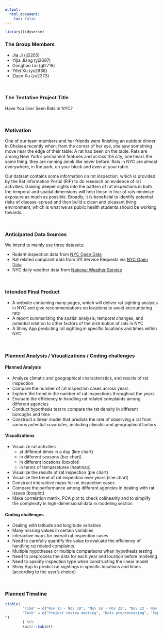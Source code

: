 ```yaml
---
output: 
  html_document:
    toc: false
---
```


```r
library(tidyverse)
```

### The Group Members 
- Jia Ji (jj3205)
- Yijia Jiang (yj2687)
- Gonghao Liu (gl2716)
- Yifei Xu (yx2638)
- Ziyan Xu (zx2373)

&nbsp;

### The Tentative Project Title
Have You Ever Seen Rats in NYC?

&nbsp;

### Motivation

One of our team members and her friends were finishing an outdoor dinner in Chelsea recently when, from the corner of her eye, she saw something move near the edge of their table: A rat had been on the table. Rats are among New York’s permanent features and across the city, one hears the same thing: they are running amok like never before. Rats in NYC are almost everywhere, in the park, on your block and even at your table.

Our dataset contains some information on rat inspection, which is provided by the Rat Information Portal (RIP) to do research on evidence of rat activities. Gaining deeper sights into the pattern of rat inspections in both the temporal and spatial dimensions will help those in fear of rats minimize exposure as much as possible. Broadly, it is beneficial to identify potential risks of disease-spread and then build a clean and pleasant living environment, which is what we as public health students should be working towards.

&nbsp;
 
### Anticipated Data Sources

We intend to mainly use three datasets: <br>

- Rodent inspection data from [NYC Open Data](https://data.cityofnewyork.us/Health/Rodent-Inspection/p937-wjvj) <br>
- Rat related complaint data from 311 Service Requests via [NYC Open Data](https://data.cityofnewyork.us/Social-Services/311-Service-Requests-from-2010-to-Present/erm2-nwe9) <br>
- NYC daily weather data from [National Weather Service](https://www.weather.gov/wrh/climate?wfo=okx) 

&nbsp;
 
### Intended Final Product

  - A website containing many pages, which will deliver rat sighting analysis in NYC and give recommendations on locations to avoid encountering rats
  - A report summarizing the spatial analysis, temporal changes, and potential relation to other factors of the distribution of rats in NYC
  - A Shiny App predicting rat sighting in specific locations and times within NYC  


&nbsp;
 
### Planned Analysis / Visualizations / Coding challenges
#### Planned Analysis
  - Analyze climatic and geographical characteristics, and results of rat inspection
  - Compare the number of rat inspection cases across years
  - Explore the trend in the number of rat inspections throughout the years 
  - Evaluate the efficiency in handling rat related complaints among different agencies 
  - Conduct hypothesis test to compare the rat density in different boroughs and time
  - Construct a linear model that predicts the rate of observing a rat from various potential covariates, including climatic and geographical factors

#### Visualizations
  - Visualize rat activities 
    - at different times in a day  (line chart)
    - in different seasons  (bar chart)
    - in different locations (boxplot)
    - in terms of  temperatures  (heatmap)
  - Visualize the results of rat inspection (pie chart)
  - Visualize the trend of rat inspection over years (line chart)
  - Construct interactive maps for rat inspection cases
  - Compare the performance among different agencies in dealing with rat issues (boxplot)
  - Make correlation matrix, PCA plot to check colinearity and to simplify the complexity in high-dimensional data in modeling section

#### Coding challenges 
  -  Dealing with latitude and longitude variables
  -  Many missing values in certain variables
  -  Interactive maps for overall rat inspection cases
  -  Need to carefully quantify the value to evaluate the efficiency of handling rat related complaints
  -  Multiple hypotheses or multiple comparisons when hypothesis testing
  -  Need to preprocess the data for each year and location before modeling
  -  Need to specify inspection type when constructing the linear model
  -  Shiny App to predict rat sightings in specific locations and times (according to the user’s choice)
 
&nbsp;

### Planned Timeline

```r
tibble(
        "Time" = c("Nov 13 - Nov 18", "Nov 19 - Nov 22", "Nov 23 - Nov 27", "Nov 28 - Dec 2", "Dec 3 - Dec 10",  "Dec 15"),
        "Task" = c("Project review meeting", "Data preprocessing", "Exploratory data analysis", "Statistical analysis (hypothesis test and modeling)", "Work on report, webpage and screencast","In-class discussion of projects
")
        ) %>% 
        knitr::kable()
```